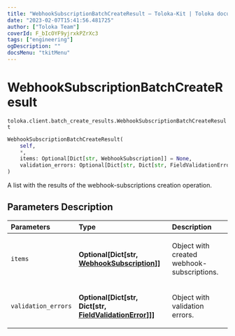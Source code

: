 ```yaml
---
title: "WebhookSubscriptionBatchCreateResult — Toloka-Kit | Toloka documentation"
date: "2023-02-07T15:41:56.481725"
author: ["Toloka Team"]
coverId: F_bIcOYF9yjrxkPZrXc3
tags: ["engineering"]
ogDescription: ""
docsMenu: "tkitMenu"
---
```


# WebhookSubscriptionBatchCreateResult
`toloka.client.batch_create_results.WebhookSubscriptionBatchCreateResult`

```python
WebhookSubscriptionBatchCreateResult(
    self,
    *,
    items: Optional[Dict[str, WebhookSubscription]] = None,
    validation_errors: Optional[Dict[str, Dict[str, FieldValidationError]]] = None
)
```

A list with the results of the webhook-subscriptions creation operation.

## Parameters Description

| Parameters | Type | Description |
| :----------| :----| :-----------|
`items`|**Optional\[Dict\[str, [WebhookSubscription](/docs-new/toloka-kit/reference/toloka.client.webhook_subscription.WebhookSubscription)\]\]**|<p>Object with created webhook-subscriptions.</p>
`validation_errors`|**Optional\[Dict\[str, Dict\[str, [FieldValidationError](/docs-new/toloka-kit/reference/toloka.client.batch_create_results.FieldValidationError)\]\]\]**|<p>Object with validation errors.</p>
